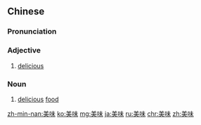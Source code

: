 ==Chinese==
{{zh-forms}}

===Pronunciation===
{{zh-pron
|m=měiwèi
|c=mei5 mei6
|mn=bí-bī
|cat=a,n
}}

===Adjective===
{{zh-adj}}

# [[delicious]]

===Noun===
{{zh-noun}}

# [[delicious]] [[food]]

[[zh-min-nan:美味]]
[[ko:美味]]
[[mg:美味]]
[[ja:美味]]
[[ru:美味]]
[[chr:美味]]
[[zh:美味]]